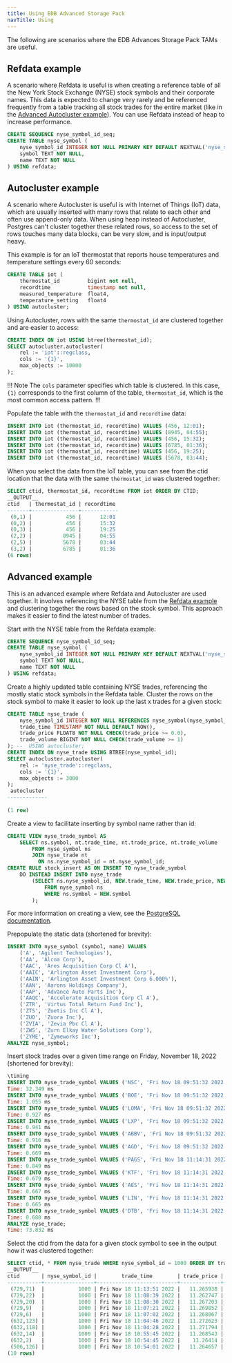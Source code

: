```yaml
---
title: Using EDB Advanced Storage Pack
navTitle: Using
---
```


The following are scenarios where the EDB Advances Storage Pack TAMs are useful.

## Refdata example

A scenario where Refdata is useful is when creating a reference table of all the New York Stock Exchange (NYSE) stock symbols and their corporate names. This data is expected to change very rarely and be referenced frequently from a table tracking all stock trades for the entire market (like in the [Advanced Autocluster example](#advanced-autocluster-example)). You can use Refdata instead of heap to increase performance. 

```sql
CREATE SEQUENCE nyse_symbol_id_seq;
CREATE TABLE nyse_symbol (
	nyse_symbol_id INTEGER NOT NULL PRIMARY KEY DEFAULT NEXTVAL('nyse_symbol_id_seq'),
	symbol TEXT NOT NULL,
	name TEXT NOT NULL
) USING refdata;
```
## Autocluster example

A scenario where Autocluster is useful is with Internet of Things (IoT) data, which are usually inserted with many rows that relate to each other and often use append-only data. When using heap instead of Autocluster, Postgres can't cluster together these related rows, so access to the set of rows touches many data blocks, can be very slow, and is input/output heavy.

This example is for an IoT thermostat that reports house temperatures and temperature settings every 60 seconds:

```sql
CREATE TABLE iot (
    thermostat_id         bigint not null,
    recordtime            timestamp not null,
    measured_temperature  float4,
    temperature_setting   float4
) USING autocluster;
```

Using Autocluster, rows with the same `thermostat_id` are clustered together and are easier to access:

```sql
CREATE INDEX ON iot USING btree(thermostat_id);
SELECT autocluster.autocluster(
    rel := 'iot'::regclass,
    cols := '{1}',
    max_objects := 10000
);
```

!!! Note
The `cols` parameter specifies which table is clustered. In this case, `{1}` corresponds to the first column of the table, `thermostat_id`, which is the most common access pattern.
!!!

Populate the table with the `thermostat_id` and `recordtime` data:

```sql
INSERT INTO iot (thermostat_id, recordtime) VALUES (456, 12:01);
INSERT INTO iot (thermostat_id, recordtime) VALUES (8945, 04:55);
INSERT INTO iot (thermostat_id, recordtime) VALUES (456, 15:32);
INSERT INTO iot (thermostat_id, recordtime) VALUES (6785, 01:36);
INSERT INTO iot (thermostat_id, recordtime) VALUES (456, 19:25);
INSERT INTO iot (thermostat_id, recordtime) VALUES (5678, 03:44);
```

When you select the data from the IoT table, you can see from the ctid location that the data with the same `thermostat_id` was clustered together:

```sql
SELECT ctid, thermostat_id, recordtime FROM iot ORDER BY CTID;
__OUTPUT__
ctid   | thermostat_id | recordtime
-------+---------------+------------
 (0,1) |           456 |      12:01
 (0,2) |           456 |      15:32
 (0,3) |           456 |      19:25
 (2,2) |          8945 |      04:55
 (2,5) |          5678 |      03:44
 (3,2) |          6785 |      01:36
(6 rows)
```

 ## Advanced example

This is an advanced example where Refdata and Autocluster are used together. It involves referencing the NYSE table from the [Refdata example](#refdata) and clustering together the rows based on the stock symbol. This approach makes it easier to find the latest number of trades. 

Start with the NYSE table from the Refdata example: 

```sql
CREATE SEQUENCE nyse_symbol_id_seq;
CREATE TABLE nyse_symbol (
	nyse_symbol_id INTEGER NOT NULL PRIMARY KEY DEFAULT NEXTVAL('nyse_symbol_id_seq'),
	symbol TEXT NOT NULL,
	name TEXT NOT NULL
) USING refdata;
```

Create a highly updated table containing NYSE trades, referencing the mostly static stock symbols in the Refdata table. Cluster the rows on the stock symbol to make it easier to look up the last x trades for a given stock: 

```sql
CREATE TABLE nyse_trade (
	nyse_symbol_id INTEGER NOT NULL REFERENCES nyse_symbol(nyse_symbol_id),
	trade_time TIMESTAMP NOT NULL DEFAULT NOW(),
	trade_price	FLOAT8 NOT NULL CHECK(trade_price >= 0.0),
	trade_volume BIGINT NOT NULL CHECK(trade_volume >= 1)
); --  USING autocluster;
CREATE INDEX ON nyse_trade USING BTREE(nyse_symbol_id);
SELECT autocluster.autocluster(
	rel := 'nyse_trade'::regclass,
	cols := '{1}',
	max_objects := 3000
);
 autocluster 
-------------
 
(1 row)
```

Create a view to facilitate inserting by symbol name rather than id: 

```sql
CREATE VIEW nyse_trade_symbol AS
	SELECT ns.symbol, nt.trade_time, nt.trade_price, nt.trade_volume
		FROM nyse_symbol ns
		JOIN nyse_trade nt
		  ON ns.nyse_symbol_id = nt.nyse_symbol_id;
CREATE RULE stock_insert AS ON INSERT TO nyse_trade_symbol
	DO INSTEAD INSERT INTO nyse_trade
		(SELECT ns.nyse_symbol_id, NEW.trade_time, NEW.trade_price, NEW.trade_volume
			FROM nyse_symbol ns
			WHERE ns.symbol = NEW.symbol
		);
```

For more information on creating a view, see the [PostgreSQL documentation](https://www.postgresql.org/docs/current/sql-createview.html).

Prepopulate the static data (shortened for brevity): 

```sql
INSERT INTO nyse_symbol (symbol, name) VALUES
    ('A', 'Agilent Technologies'),
	('AA', 'Alcoa Corp'),
	('AAC', 'Ares Acquisition Corp Cl A'),
	('AAIC', 'Arlington Asset Investment Corp'),
	('AAIN', 'Arlington Asset Investment Corp 6.000%'),
	('AAN', 'Aarons Holdings Company'),
	('AAP', 'Advance Auto Parts Inc'),
	('AAQC', 'Accelerate Acquisition Corp Cl A'),
    ('ZTR', 'Virtus Total Return Fund Inc'),
	('ZTS', 'Zoetis Inc Cl A'),
	('ZUO', 'Zuora Inc'),
	('ZVIA', 'Zevia Pbc Cl A'),
	('ZWS', 'Zurn Elkay Water Solutions Corp'),
	('ZYME', 'Zymeworks Inc');
ANALYZE nyse_symbol;
```

Insert stock trades over a given time range on Friday, November 18, 2022 (shortened for brevity):

```sql 
\timing
INSERT INTO nyse_trade_symbol VALUES ('NSC', 'Fri Nov 18 09:51:32 2022', 248.100000, 98778);
Time: 32.349 ms
INSERT INTO nyse_trade_symbol VALUES ('BOE', 'Fri Nov 18 09:51:32 2022', 9.640000, 72973);
Time: 1.055 ms
INSERT INTO nyse_trade_symbol VALUES ('LOMA', 'Fri Nov 18 09:51:32 2022', 6.180000, 41632);
Time: 0.927 ms
INSERT INTO nyse_trade_symbol VALUES ('LXP', 'Fri Nov 18 09:51:32 2022', 10.670000, 85768);
Time: 0.941 ms
INSERT INTO nyse_trade_symbol VALUES ('ABBV', 'Fri Nov 18 09:51:32 2022', 155.000000, 46842);
Time: 0.916 ms
INSERT INTO nyse_trade_symbol VALUES ('AGD', 'Fri Nov 18 09:51:32 2022', 9.360000, 90684);
Time: 0.669 ms
INSERT INTO nyse_trade_symbol VALUES ('PAGS', 'Fri Nov 18 11:14:31 2022', 12.985270, 34734);
Time: 0.849 ms
INSERT INTO nyse_trade_symbol VALUES ('KTF', 'Fri Nov 18 11:14:31 2022', 8.435753, 73719);
Time: 0.679 ms
INSERT INTO nyse_trade_symbol VALUES ('AES', 'Fri Nov 18 11:14:31 2022', 28.072732, 549);
Time: 0.667 ms
INSERT INTO nyse_trade_symbol VALUES ('LIN', 'Fri Nov 18 11:14:31 2022', 334.617829, 39838);
Time: 0.665 ms
INSERT INTO nyse_trade_symbol VALUES ('DTB', 'Fri Nov 18 11:14:31 2022', 18.679245, 55863);
Time: 0.680 ms
ANALYZE nyse_trade;
Time: 73.832 ms
```

Select the ctid from the data for a given stock symbol to see in the output how it was clustered together:

```sql
SELECT ctid, * FROM nyse_trade WHERE nyse_symbol_id = 1000 ORDER BY trade_time DESC LIMIT 10;
__OUTPUT__
ctid       | nyse_symbol_id |        trade_time        | trade_price | trade_volume 
-----------+----------------+--------------------------+-------------+--------------
 (729,71)  |           1000 | Fri Nov 18 11:13:51 2022 |   11.265938 |        72662
 (729,22)  |           1000 | Fri Nov 18 11:08:39 2022 |   11.262747 |        50897
 (729,20)  |           1000 | Fri Nov 18 11:08:30 2022 |   11.267203 |        37120
 (729,9)   |           1000 | Fri Nov 18 11:07:21 2022 |   11.269852 |          792
 (729,6)   |           1000 | Fri Nov 18 11:07:02 2022 |   11.268067 |        46221
 (632,123) |           1000 | Fri Nov 18 11:04:46 2022 |   11.272623 |        97874
 (632,118) |           1000 | Fri Nov 18 11:04:28 2022 |   11.271794 |        65579
 (632,14)  |           1000 | Fri Nov 18 10:55:45 2022 |   11.268543 |         8557
 (632,2)   |           1000 | Fri Nov 18 10:54:45 2022 |    11.26414 |        94078
 (506,126) |           1000 | Fri Nov 18 10:54:01 2022 |   11.264657 |        89641
(10 rows)
```

